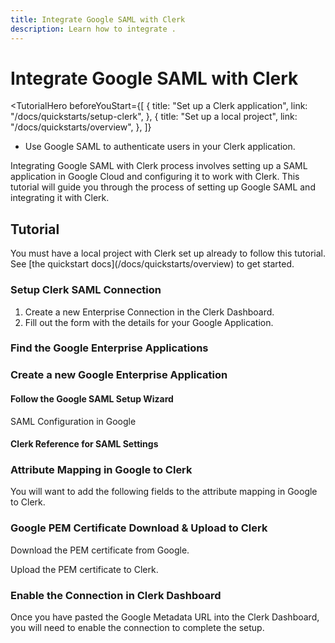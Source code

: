 ```yaml
---
title: Integrate Google SAML with Clerk
description: Learn how to integrate .
---
```


# Integrate Google SAML with Clerk

<TutorialHero
  beforeYouStart={[
    {
      title: "Set up a Clerk application",
      link: "/docs/quickstarts/setup-clerk",
    },
    {
      title: "Set up a local project",
      link: "/docs/quickstarts/overview",
    },
  ]}
>

- Use Google SAML to authenticate users in your Clerk application.

</TutorialHero>

Integrating Google SAML with Clerk process involves setting up a SAML application in Google Cloud and configuring it to work with Clerk. This tutorial will guide you through the process of setting up Google SAML and integrating it with Clerk.

## Tutorial

<Callout type="info">
  You must have a local project with Clerk set up already to follow this tutorial. See [the quickstart docs](/docs/quickstarts/overview) to get started.
</Callout>


<Steps>

### Setup Clerk SAML Connection
1. Create a new Enterprise Connection in the Clerk Dashboard. 
2. Fill out the form with the details for your Google Application.

<Images 
  width={3024}
  height={1652}
  src="/docs/images/authentication/saml/.avif"
  alt="Create a new Enterprise Connection in the Clerk Dashboard"
/>

### Find the Google Enterprise Applications 

<Images 
  width={3024}
  height={1652}
  src="/docs/images/authentication/saml/.avif"
  alt=""
/>

###  Create a new Google Enterprise Application

<Images 
  width={3024}
  height={1652}
  src="/docs/images/authentication/saml/.avif"
  alt=""
/>


#### Follow the Google SAML Setup Wizard

<Images 
width={3024} 
height={1652} 
src="/docs/images/authentication/saml/.avif" 
/>


<Images 
width={3024} 
height={1652} 
src="/docs/images/authentication/saml/.avif" 
/>

<Images 
width={3024} 
height={1652} 
src="/docs/images/authentication/saml/.avif" 
/>

SAML Configuration in Google 

<Images
  width={3024}
  height={1652}
  src="/docs/images/authentication/saml/.avif"
  alt=""
/>

#### Clerk Reference for SAML Settings

<Images
  width={3024}
  height={1652}
  src="/docs/images/authentication/saml/.avif"
  alt=""
/>

### Attribute Mapping in Google to Clerk 

You will want to add the following fields to the attribute mapping in Google to Clerk.
<Images 
width={3024} 
height={1652} 
src="/docs/images/authentication/saml/.avif"
alt="Attribute Mapping in Google to Clerk" 
/>



<Images 
  width={3024}
  height={1652}
  src="/docs/images/authentication/saml/.avif"
  alt=""
/>

### Google PEM Certificate Download & Upload to Clerk

Download the PEM certificate from Google.

<Images 
  width={3024}
  height={1652}
  src="/docs/images/authentication/saml/.avif"
  alt=""
/>

Upload the PEM certificate to Clerk.

<Images 
  width={3024}
  height={1652}
  src="/docs/images/authentication/saml/.avif"
  alt=""
/>


### Enable the Connection in Clerk Dashboard

Once you have pasted the Google Metadata URL into the Clerk Dashboard, you will need to enable the connection to complete the setup.
<Images 
  width={3024}
  height={1652}
  src="/docs/images/authentication/saml/.avif"
  alt="Enable the connection in the Clerk Dashboard"
/>

</Steps>
